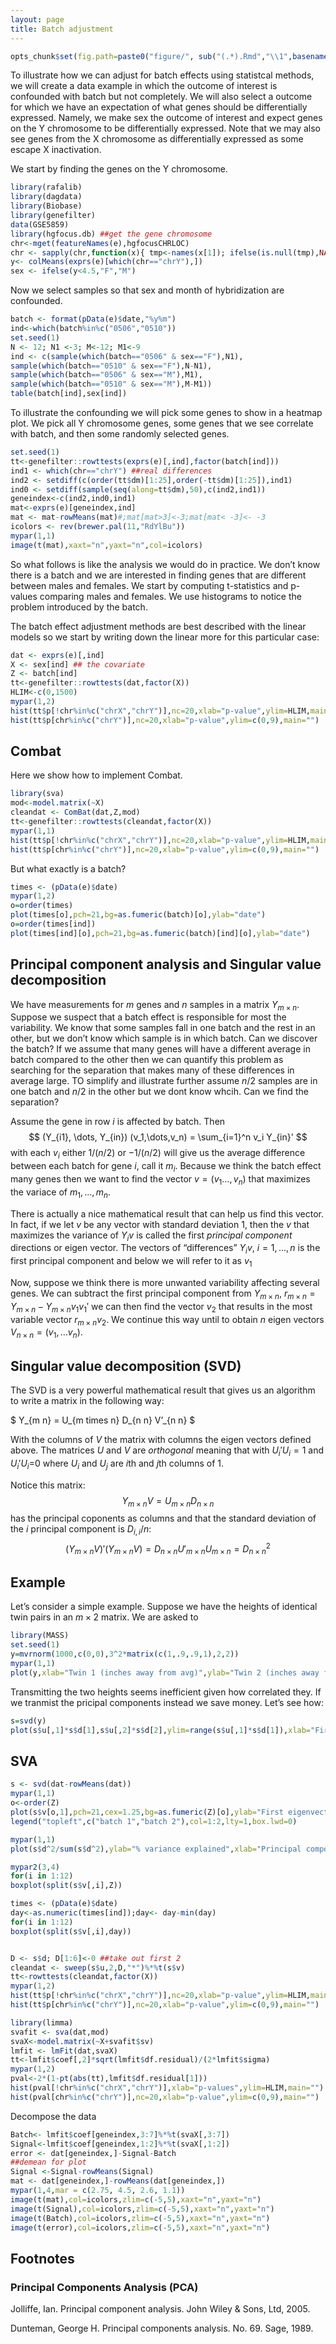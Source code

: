 ```yaml
---
layout: page
title: Batch adjustment
---
```


```r
opts_chunk$set(fig.path=paste0("figure/", sub("(.*).Rmd","\\1",basename(knitr:::knit_concord$get('infile'))), "-"))
```

To illustrate how we can adjust for batch effects using statistcal methods, we will create a data example in which the outcome of interest is confounded with batch but not completely. We will also select a outcome for which we have an expectation of what genes should be differentially expressed. Namely, we make sex the outcome of interest and expect genes on the Y chromosome to be differentially expressed. Note that we may also see genes from the X chromosome as differentially expressed as some escape X inactivation. 

We start by finding the genes on the Y chromosome.
```r
library(rafalib)
library(dagdata)
library(Biobase)
library(genefilter)
data(GSE5859)
library(hgfocus.db) ##get the gene chromosome
chr<-mget(featureNames(e),hgfocusCHRLOC)
chr <- sapply(chr,function(x){ tmp<-names(x[1]); ifelse(is.null(tmp),NA,paste0("chr",tmp))})
y<- colMeans(exprs(e)[which(chr=="chrY"),])
sex <- ifelse(y<4.5,"F","M")
```

Now we select samples so that sex and month of hybridization are confounded. 
```r
batch <- format(pData(e)$date,"%y%m")
ind<-which(batch%in%c("0506","0510"))
set.seed(1)
N <- 12; N1 <-3; M<-12; M1<-9
ind <- c(sample(which(batch=="0506" & sex=="F"),N1),
sample(which(batch=="0510" & sex=="F"),N-N1),
sample(which(batch=="0506" & sex=="M"),M1),
sample(which(batch=="0510" & sex=="M"),M-M1))
table(batch[ind],sex[ind])
```

To illustrate the confounding we will pick some genes to show in a heatmap plot. We pick all Y chromosome genes, some genes that we see correlate with batch, and then some randomly selected genes.

```r
set.seed(1)
tt<-genefilter::rowttests(exprs(e)[,ind],factor(batch[ind]))
ind1 <- which(chr=="chrY") ##real differences
ind2 <- setdiff(c(order(tt$dm)[1:25],order(-tt$dm)[1:25]),ind1)
ind0 <- setdiff(sample(seq(along=tt$dm),50),c(ind2,ind1))
geneindex<-c(ind2,ind0,ind1)
mat<-exprs(e)[geneindex,ind]
mat <- mat-rowMeans(mat)#;mat[mat>3]<-3;mat[mat< -3]<- -3
icolors <- rev(brewer.pal(11,"RdYlBu"))
mypar(1,1)
image(t(mat),xaxt="n",yaxt="n",col=icolors)
```

So what follows is like the analysis we would do in practice. We don't know there is a batch and we are interested in finding genes that are different between males and females. We start by computing t-statistics and p-values comparing males and females. We use histograms to notice the problem introduced by the batch.

The batch effect adjustment methods are best described with the linear models so we start by writing down the linear more for this particular case:



```r
dat <- exprs(e)[,ind]
X <- sex[ind] ## the covariate
Z <- batch[ind]
tt<-genefilter::rowttests(dat,factor(X))
HLIM<-c(0,1500)
mypar(1,2)
hist(tt$p[!chr%in%c("chrX","chrY")],nc=20,xlab="p-value",ylim=HLIM,main="")
hist(tt$p[chr%in%c("chrY")],nc=20,xlab="p-value",ylim=c(0,9),main="")
```


## Combat

Here we show how to implement Combat. 

```r
library(sva)
mod<-model.matrix(~X)
cleandat <- ComBat(dat,Z,mod)
tt<-genefilter::rowttests(cleandat,factor(X))
mypar(1,1)
hist(tt$p[!chr%in%c("chrX","chrY")],nc=20,xlab="p-value",ylim=HLIM,main="")
hist(tt$p[chr%in%c("chrY")],nc=20,xlab="p-value",ylim=c(0,9),main="")
```

But what exactly is a batch?
```r
times <- (pData(e)$date)
mypar(1,2)
o=order(times)
plot(times[o],pch=21,bg=as.fumeric(batch)[o],ylab="date")
o=order(times[ind])
plot(times[ind][o],pch=21,bg=as.fumeric(batch)[ind][o],ylab="date")
```


## Principal component analysis and Singular value decomposition

We have measurements for $m$ genes and $n$ samples in a matrix $Y_{m\times n}$. Suppose we 
suspect that a batch effect is responsible for most the variability. We know that some samples fall in one batch and the rest in an other, but we don't know which sample is in which batch. Can we discover the batch? If we assume that many genes will have a different average in batch compared to the other then we can quantify this problem as searching for the separation that makes many of these differences in average large. TO simplify and illustrate further assume $n/2$ samples are in one batch and $n/2$ in the other but we dont know whcih. Can we find the separation?

Assume the gene in row $i$ is affected by batch. Then 
$$
(Y_{i1}, \dots, Y_{in}) (v_1,\dots,v_n) = \sum_{i=1}^n v_i Y_{in}'
$$
with each $v_i$ either $1/(n/2)$ or $-1/(n/2)$ will give us the average difference between each batch for gene $i$, call it $m_i$. Because we think the batch effect many genes then we want to find the vector $v=(v_1\dots,v_n)$ that maximizes the variace of $m_1,\dots,m_n$.

There is actually a nice mathematical result that can help us find this vector. In fact, if we let $v$ be any vector with standard deviation 1, then the $v$ that maximizes the variance of $Y_i v$ is called the first _principal component_ directions or eigen vector. The vectors of "differences" $Y_i v$, $i=1,\dots,n$ is the first principal component and below we will refer to it as $v_1$ 

Now, suppose we think there is more unwanted variability affecting several genes. We can subtract the first principal component from $Y_{m \times n}$, $r_{m\times n}=Y_{m \times n} - Y_{m \times n} v_1 v_1'$ we can then find the vector $v_2$ that results in the most variable vector  $r_{m\times n} v_2$. We continue this way until to obtain $n$ eigen vectors $V_{n\times n} = (v_1,\dots v_n)$. 

## Singular value decomposition (SVD)

The SVD is a very powerful mathematical result that gives us an algorithm to write a matrix in the following way:

$
Y_{m \times n} = U_{m\ times n} D_{n \times n} V’_{n \times n}
$

With the columns of $V$ the matrix with columns the eigen vectors defined above. The matrices $U$ and $V$ are _orthogonal_ meaning that 
with $U_i'U_i=1$ and $U_i'U_i$=0 where $U_i$ and $U_j$ are $i$th and $j$th columns of 1. 

Notice this matrix:
$$
Y_{m\times n} V = U_{m \times n} D_{n\times n}
$$
has the principal coponents as columns and that the standard deviation of the $i$ principal component is  $D_{i,i}/n$:
$$
(Y_{m\times n} V)'(Y_{m\times n} V) = D_{n\times n} U'_{m\times n} U_{m\times n} = D^2_{n\times n}
$$

## Example
Let's consider a simple example. Suppose we have the heights of identical twin pairs in an $m\times 2$ matrix. We are asked to 

```r
library(MASS)
set.seed(1)
y=mvrnorm(1000,c(0,0),3^2*matrix(c(1,.9,.9,1),2,2))
mypar(1,1)
plot(y,xlab="Twin 1 (inches away from avg)",ylab="Twin 2 (inches away from avg)")
```


Transmitting the two heights seems inefficient given how correlated they. If we tranmist the pricipal components instead we save money. Let's see how:

```r
s=svd(y)
plot(s$u[,1]*s$d[1],s$u[,2]*s$d[2],ylim=range(s$u[,1]*s$d[1]),xlab="First PC",ylab="Second PC")
```

## SVA

```r
s <- svd(dat-rowMeans(dat))
mypar(1,1)
o<-order(Z)
plot(s$v[o,1],pch=21,cex=1.25,bg=as.fumeric(Z)[o],ylab="First eigenvector",xaxt="n",xlab="")
legend("topleft",c("batch 1","batch 2"),col=1:2,lty=1,box.lwd=0)

mypar(1,1)
plot(s$d^2/sum(s$d^2),ylab="% variance explained",xlab="Principal component")

mypar2(3,4)
for(i in 1:12)
boxplot(split(s$v[,i],Z))

times <- (pData(e)$date)
day<-as.numeric(times[ind]);day<- day-min(day)
for(i in 1:12)
boxplot(split(s$v[,i],day))


D <- s$d; D[1:6]<-0 ##take out first 2
cleandat <- sweep(s$u,2,D,"*")%*%t(s$v)
tt<-rowttests(cleandat,factor(X))
mypar(1,2)
hist(tt$p[!chr%in%c("chrX","chrY")],nc=20,xlab="p-value",ylim=HLIM,main="")
hist(tt$p[chr%in%c("chrY")],nc=20,xlab="p-value",ylim=c(0,9),main="")
```

```r
library(limma)
svafit <- sva(dat,mod)
svaX<-model.matrix(~X+svafit$sv)
lmfit <- lmFit(dat,svaX)
tt<-lmfit$coef[,2]*sqrt(lmfit$df.residual)/(2*lmfit$sigma)
mypar(1,2)
pval<-2*(1-pt(abs(tt),lmfit$df.residual[1]))
hist(pval[!chr%in%c("chrX","chrY")],xlab="p-values",ylim=HLIM,main="")
hist(pval[chr%in%c("chrY")],nc=20,xlab="p-value",ylim=c(0,9),main="")
```

Decompose the data
```r
Batch<- lmfit$coef[geneindex,3:7]%*%t(svaX[,3:7])
Signal<-lmfit$coef[geneindex,1:2]%*%t(svaX[,1:2])
error <- dat[geneindex,]-Signal-Batch
##demean for plot
Signal <-Signal-rowMeans(Signal)
mat <- dat[geneindex,]-rowMeans(dat[geneindex,])
mypar(1,4,mar = c(2.75, 4.5, 2.6, 1.1))
image(t(mat),col=icolors,zlim=c(-5,5),xaxt="n",yaxt="n")
image(t(Signal),col=icolors,zlim=c(-5,5),xaxt="n",yaxt="n")
image(t(Batch),col=icolors,zlim=c(-5,5),xaxt="n",yaxt="n")
image(t(error),col=icolors,zlim=c(-5,5),xaxt="n",yaxt="n")
```

## Footnotes

### Principal Components Analysis (PCA)

Jolliffe, Ian. Principal component analysis. John Wiley & Sons, Ltd, 2005.

Dunteman, George H. Principal components analysis. No. 69. Sage, 1989.
